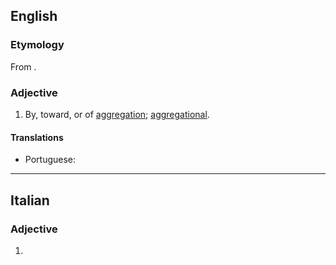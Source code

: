 ==English==

===Etymology===
From {{affix|en|aggregate|-ive}}.

===Adjective===
{{en-adj}}

# By, toward, or of [[aggregation]]; [[aggregational]].

====Translations====
{{trans-top|by or of aggregation}}
* Portuguese: {{t|pt|agregativo}}
{{trans-mid}}
{{trans-bottom}}

----

==Italian==

===Adjective===
{{head|it|adjective form}}

# {{feminine plural of|it|aggregativo}}